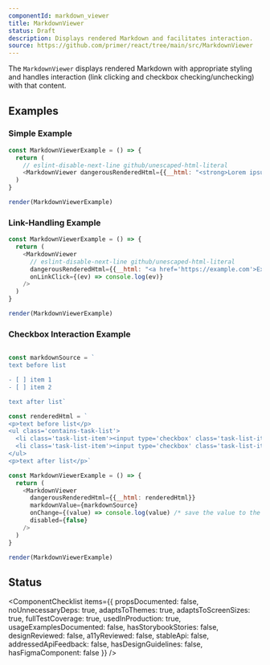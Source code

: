 ```yaml
---
componentId: markdown_viewer
title: MarkdownViewer
status: Draft
description: Displays rendered Markdown and facilitates interaction.
source: https://github.com/primer/react/tree/main/src/MarkdownViewer
---
```


The `MarkdownViewer` displays rendered Markdown with appropriate styling and handles interaction (link clicking and checkbox checking/unchecking) with that content.

## Examples

### Simple Example

```javascript live noinline
const MarkdownViewerExample = () => {
  return (
    // eslint-disable-next-line github/unescaped-html-literal
    <MarkdownViewer dangerousRenderedHtml={{__html: "<strong>Lorem ipsum</strong> dolor sit amet."}} />
  )
}

render(MarkdownViewerExample)
```

### Link-Handling Example

```javascript live noinline
const MarkdownViewerExample = () => {
  return (
    <MarkdownViewer
      // eslint-disable-next-line github/unescaped-html-literal
      dangerousRenderedHtml={{__html: "<a href='https://example.com'>Example link</a>"}}
      onLinkClick={(ev) => console.log(ev)}
    />
  )
}

render(MarkdownViewerExample)
```

### Checkbox Interaction Example

```javascript live noinline

const markdownSource = `
text before list

- [ ] item 1
- [ ] item 2

text after list`

const renderedHtml = `
<p>text before list</p>
<ul class='contains-task-list'>
  <li class='task-list-item'><input type='checkbox' class='task-list-item-checkbox' disabled/> item 1</li>
  <li class='task-list-item'><input type='checkbox' class='task-list-item-checkbox' disabled/> item 2</li>
</ul>
<p>text after list</p>`

const MarkdownViewerExample = () => {
  return (
    <MarkdownViewer
      dangerousRenderedHtml={{__html: renderedHtml}}
      markdownValue={markdownSource}
      onChange={(value) => console.log(value) /* save the value to the server */}
      disabled={false}
    />
  )
}

render(MarkdownViewerExample)
```

## Status

<ComponentChecklist
  items={{
    propsDocumented: false,
    noUnnecessaryDeps: true,
    adaptsToThemes: true,
    adaptsToScreenSizes: true,
    fullTestCoverage: true,
    usedInProduction: true,
    usageExamplesDocumented: false,
    hasStorybookStories: false,
    designReviewed: false,
    a11yReviewed: false,
    stableApi: false,
    addressedApiFeedback: false,
    hasDesignGuidelines: false,
    hasFigmaComponent: false
  }}
/>

